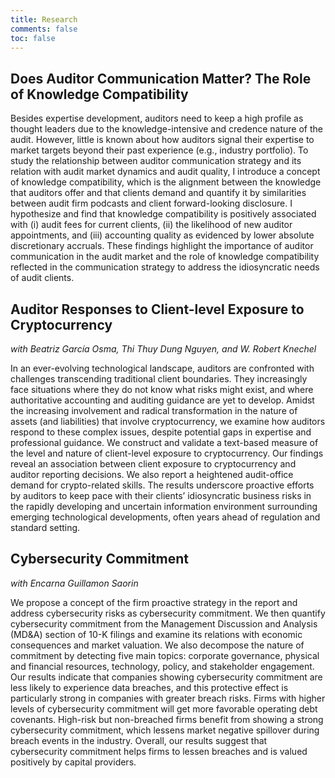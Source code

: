 ```yaml
---
title: Research
comments: false
toc: false
---
```



## Does Auditor Communication Matter? The Role of Knowledge Compatibility {#cmpe}

Besides expertise development, auditors need to keep a high profile as thought leaders due to the knowledge-intensive and credence nature of the audit. However, little is known about how auditors signal their expertise to market targets beyond their past experience (e.g., industry portfolio). To study the relationship between auditor communication strategy and its relation with audit market dynamics and audit quality, I introduce a concept of knowledge compatibility, which is the alignment between the knowledge that auditors offer and that clients demand and quantify it by similarities between audit firm podcasts and client forward-looking disclosure. I hypothesize and find that knowledge compatibility is positively associated with (i) audit fees for current clients, (ii) the likelihood of new auditor appointments, and (iii) accounting quality as evidenced by lower absolute discretionary accruals. These findings highlight the importance of auditor communication in the audit market and the role of knowledge compatibility reflected in the communication strategy to address the idiosyncratic needs of audit clients.

## Auditor Responses to Client-level Exposure to Cryptocurrency {#cmpe} 
*with Beatriz García Osma, Thi Thuy Dung Nguyen, and W. Robert Knechel*

In an ever-evolving technological landscape, auditors are confronted with challenges transcending traditional client boundaries. They increasingly face situations where they do not know what risks might exist, and where authoritative accounting and auditing guidance are yet to develop. Amidst the increasing involvement and radical transformation in the nature of assets (and liabilities) that involve cryptocurrency, we examine how auditors respond to these complex issues, despite potential gaps in expertise and professional guidance. We construct and validate a text-based measure of the level and nature of client-level exposure to cryptocurrency. Our findings reveal an association between client exposure to cryptocurrency and auditor reporting decisions. We also report a heightened audit-office demand for crypto-related skills. The results underscore proactive efforts by auditors to keep pace with their clients’ idiosyncratic business risks in the rapidly developing and uncertain information environment surrounding emerging technological developments, often years ahead of regulation and standard setting.

## Cybersecurity Commitment {#cmpe} 
*with Encarna Guillamon Saorin*

We propose a concept of the firm proactive strategy in the report and address cybersecurity risks as cybersecurity commitment. We then quantify cybersecurity commitment from the Management Discussion and Analysis (MD\&A) section of 10-K filings and examine its relations with economic consequences and market valuation. We also decompose the nature of commitment by detecting five main topics: corporate governance, physical and financial resources, technology, policy, and stakeholder engagement. Our results indicate that companies showing cybersecurity commitment are less likely to experience data breaches, and this protective effect is particularly strong in companies with greater breach risks. Firms with higher levels of cybersecurity commitment will get more favorable operating debt covenants. High-risk but non-breached firms benefit from showing a strong cybersecurity commitment, which lessens market negative spillover during breach events in the industry. Overall, our results suggest that cybersecurity commitment helps firms to lessen breaches and is valued positively by capital providers.  
